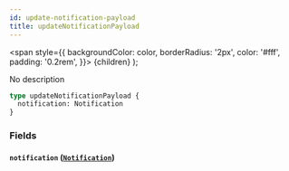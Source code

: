 ```yaml
---
id: update-notification-payload
title: updateNotificationPayload
---
```


<span
style={{
      backgroundColor: color,
      borderRadius: '2px',
      color: '#fff',
      padding: '0.2rem',
    }}>
{children}
</span>
);

No description

```graphql
type updateNotificationPayload {
  notification: Notification
}
```

### Fields

#### `notification` ([`Notification`](/v1/objects/notification))
